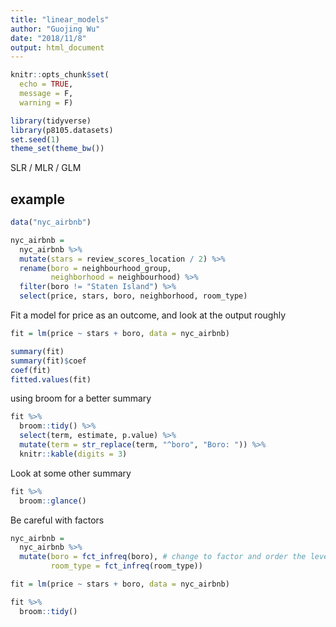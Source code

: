```yaml
---
title: "linear_models"
author: "Guojing Wu"
date: "2018/11/8"
output: html_document
---
```


```r
knitr::opts_chunk$set(
  echo = TRUE, 
  message = F, 
  warning = F)

library(tidyverse)
library(p8105.datasets)
set.seed(1)
theme_set(theme_bw())
```

SLR / MLR / GLM

## example

```r
data("nyc_airbnb")

nyc_airbnb = 
  nyc_airbnb %>% 
  mutate(stars = review_scores_location / 2) %>% 
  rename(boro = neighbourhood_group,
         neighborhood = neighbourhood) %>% 
  filter(boro != "Staten Island") %>% 
  select(price, stars, boro, neighborhood, room_type)
```

Fit a model for price as an outcome, and look at the output roughly

```r
fit = lm(price ~ stars + boro, data = nyc_airbnb)

summary(fit)
summary(fit)$coef
coef(fit)
fitted.values(fit)
```

using broom for a better summary

```r
fit %>% 
  broom::tidy() %>% 
  select(term, estimate, p.value) %>% 
  mutate(term = str_replace(term, "^boro", "Boro: ")) %>% 
  knitr::kable(digits = 3)
```

Look at some other summary

```r
fit %>% 
  broom::glance()
```

Be careful with factors

```r
nyc_airbnb = 
  nyc_airbnb %>% 
  mutate(boro = fct_infreq(boro), # change to factor and order the level based on frequency
         room_type = fct_infreq(room_type))

fit = lm(price ~ stars + boro, data = nyc_airbnb)

fit %>% 
  broom::tidy()
```

